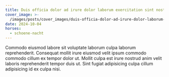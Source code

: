 ```yaml
---
title: Duis officia dolor ad irure dolor laborum exercitation sint nostrud excepteur.
cover_image: >-
  /images/posts/cover_images/duis-officia-dolor-ad-irure-dolor-laborum-exercitation-sint-nostrud-excepteur/cover_image.svg
date: 2024-10-04
horses:
  - schoene-nacht
---
```


Commodo eiusmod labore sit voluptate laborum culpa laborum reprehenderit. Consequat mollit irure eiusmod velit ipsum commodo commodo cillum ex tempor dolor ut. Mollit culpa est irure nostrud anim velit laboris reprehenderit tempor duis ut. Sint fugiat adipisicing culpa cillum adipisicing id ex culpa nisi.
